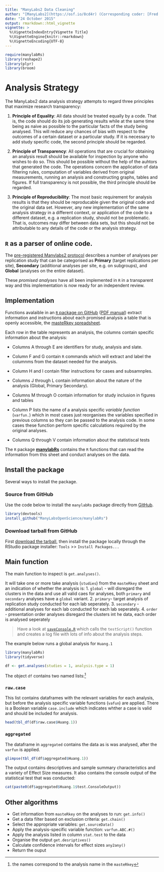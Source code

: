 ```yaml
---
title: "ManyLabs2 Data Cleaning"
author: "[ManyLabs2](https://osf.io/8cd4r) (Corresponding coder: [Fred Hasselman](https://osf.io/ujgs6/))"
date: "24 October 2015"
output: rmarkdown::html_vignette
vignette: >
  %\VignetteIndexEntry{Vignette Title}
  %\VignetteEngine{knitr::rmarkdown}
  %\VignetteEncoding{UTF-8}
---
```


```r
require(manylabRs)
library(reshape2)
library(plyr)
library(broom)
```

# Analysis Strategy

The ManyLabs2 data analysis strategy attempts to regard three principles that maximize research transparency:
  
 1. **Principle of Equality**: All data should be treated equally by a code. That is, the code should do its job generating results while at the same time being as naive as possible to the particular facts of the study being analysed. This will reduce any chances of bias with respect to the outcomes of a certain dataset or a particular study. If it is necessary to add study specific code, the second principle should be regarded.
 
 2. **Principle of Transparency**: All operations that are crucial for obtaining an analysis result should be available for inspection by anyone who wishes to do so. This should be possible without the help of the auhtors that generated the code. The operations concern the application of data filtering rules, computation of variables derived from original measurements, running an analysis and constructing graphs, tables and figures. If full transparency is not possible, the third principle should be regarded. 
 
 3. **Principle of Reproducibility**: The most basic requirement for analysis results is that they should be reproducable given the original code and the original data set. However, any new implementation of the same analysis strategy in a different context, or application of the code to a different dataset, e.g. a replication study, should not be problematic. That is, outcomes may differ between data sets, but this should not be attributable to any details of the code or the analysis strategy.  
    
    
## `R` as a parser of online code.    

The [pre-registered Manylabs2 protocol](https://docs.google.com/document/d/1B5sVz3jlKMGnpxik-cfCeR8ngeQ249bzQExaVd5FzZM/edit) describes a number of analyses per replication study that can be categorised as **Primary** (target replications per site), **Secondary** (additional analyses per site, e.g. on subgroups), and **Global** (analyses on the entire dataset). 

These *promised analyses* have all been implemented in `R` in a transparent way and this implementation is now ready for an independent review.    

## Implementation

Functions avalaible in an [`R` package on GitHub](https://github.com/ManyLabsOpenScience/manylabRs) ([PDF manual](https://github.com/ManyLabsOpenScience/manylabRs/blob/master/inst/manylabRs.pdf)) extract information and instructions about each promised analysis a table that is openly accessible, the [masteRkey spreadsheet](https://docs.google.com/spreadsheets/d/1fqK3WHwFPMIjNVVvmxpMEjzUETftq_DmP5LzEhXxUHA/edit#gid=769239110).

Each row in the table represents an analysis, the columns contain specific information about the analysis:   

* Columns A through E are identifiers for study, analysis and slate.

* Column F and G contain `R` commands which will extract and label the columnms from the dataset needed for the analysis.

* Column H and I contain filter instructions for cases and subsamnples.

* Columns J through L contain information about the nature of the analysis (Global, Primary Secondary).

* Columns M through O contain information for study inclusion in figures and tables

* Column P lists the name of a analysis specific *variable function* (`varfun.`) which in most cases just reorganises the variables specified in previous columns so they can be passed to the analysis code. In some cases these function perform specific calculations required by the original analyses.

* Columns Q through V contain information about the statistiscal tests 

The `R` package [**manylabRs**](https://github.com/ManyLabsOpenScience/manylabRs) contains the `R` functions that can read the information from this sheet and conduct analyses on the data.


## Install the package

Several ways to install the package.

### Source from GitHub

Use the code below to install the `manylabRs` package directly from [GitHub](https://github.com/ManyLabsOpenScience/manylabRs).

```r
library(devtools)
install_github("ManyLabsOpenScience/manylabRs")
```

### Download tarball from GitHub

First [download the tarball](https://github.com/ManyLabsOpenScience/manylabRs/pkg/), then install the package locally through the RStudio package installer: `Tools` >> `Install Packages...`


## Main function

The main function to inspect is `get.analyses()`.  

It will take one or more take analysis (`studies`) from the `masteRkey` sheet and an indication of whether the analysis is:
1. `global` - will disregard the clusters in the data and use all valid caes for analyses, both `primary` and `secondary` analyses have a `global` variant.
2. `primary`- target analysis of replication study conducted for each lab seperately.
3. `secondary` - additional analyses for each lab conducted for each lab seperately.
4. `order` - presentation order analyses disregard the clusters int he data, each order is analysed seperately

> Have a look at [`saveConsole.R`](https://github.com/ManyLabsOpenScience/manylabRs/blob/master/inst/saveConsole.R) which calls the `testScript()` function and creates a log file with lots of info about the analysis steps.


The example below runs a global analysis for `Huang.1`
```r
library(manylabRs)
library(tidyverse)

df <- get.analyses(studies = 1, analysis.type = 1)
```

The object `df` contains two named lists:^[the names correspond to the analysis name in the `masteRkey`]

### `raw.case`

This list contains dataframes with the relevant variables for each analysis, but before the analysis specific variable functions (`vafun`) are applied. There is a Boolean variable `case.include` which indicates whther a case is valid and should be included for analysis.

```r
head(tbl_df(df$raw.case$Huang.1))
```

### `aggregated`    

The dataframe in `aggregated` contains the data as is was analysed, after the `varfun` is applied.

```r
glimpse(tbl_df(df$aggregated$Huang.1))
```


The output contains descriptives and sample summary characteristics and a variety of Effect Size measures.
It also contains the console output of the statistical test that was conducted:

```r
cat(paste0(df$aggregated$Huang.1$test.ConsoleOutput))
```

## Other algorithms

+ Get information from `masteRkey` on the analyses to run: `get.info()`
+ Get a data filter based on exclusion criteria: `get.chain()`
+ Select the appropriate variables: `get.sourceData()`
+ Apply the analysis-specific variable function: `varfun.ABC.#()`
+ Apply the analysis listed in column `stat.test` to the data
+ Organise the output `get.desriptives()`
+ Calculate confidence intervals for effect sizes `any2any()`
+ Return the ouput






